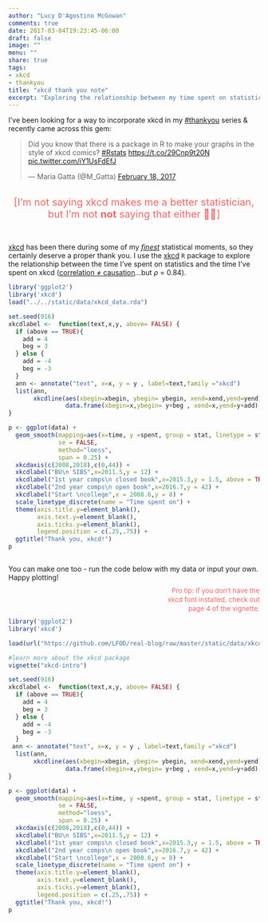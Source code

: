 ```yaml
---
author: "Lucy D'Agostino McGowan"
comments: true
date: 2017-03-04T19:23:45-06:00
draft: false
image: ""
menu: ""
share: true
tags:
- xkcd
- thankyou
title: "xkcd thank you note"
excerpt: "Exploring the relationship between my time spent on statistics & my time spent on xkcd."
---
```




I've been looking for a way to incorporate xkcd in my [#thankyou](http://livefreeordichotomize.com/tags/thankyou/) series & recently came across this gem:

<blockquote class="twitter-tweet" data-cards="hidden" data-lang="en"><p lang="en" dir="ltr">Did you know that there is a package in R to make your graphs in the style of xkcd comics? <a href="https://twitter.com/hashtag/Rstats?src=hash">#Rstats</a> <a href="https://t.co/29Cnp9t20N">https://t.co/29Cnp9t20N</a> <a href="https://t.co/iY1UsFdEfJ">pic.twitter.com/iY1UsFdEfJ</a></p>&mdash; Maria Gatta (@M_Gatta) <a href="https://twitter.com/M_Gatta/status/832952195784044545">February 18, 2017</a></blockquote> <script async src="//platform.twitter.com/widgets.js" charset="utf-8"></script>
<br>
<center><span style="color:#EB6864; font-size: 15pt">[I'm not saying xkcd makes me a better statistician, but I'm not <b>not</b> saying that either 💁🏻]</span>
</center>
<br>

[xkcd](http://xkcd.com) has been there during some of my [*finest*](http://livefreeordichotomize.com/2016/12/15/hill-for-the-data-scientist-an-xkcd-story/) statistical moments, so they certainly deserve a proper thank you. I use the [xkcd](https://cran.r-project.org/web/packages/xkcd/xkcd.pdf) `R` package to explore the relationship between the time I've spent on statistics and the time I've spent on xkcd ([correlation $\neq$ causation](https://xkcd.com/552/)...but $\rho$ = 0.84). 



```r
library('ggplot2')
library('xkcd')
load("../../static/data/xkcd_data.rda")
```


```r
set.seed(916)
xkcdlabel <-  function(text,x,y, above= FALSE) {
  if (above == TRUE){
    add = 4
    beg = 3
  } else {
    add = -4
    beg = -3
  }
  ann <- annotate("text", x=x, y = y , label=text,family ="xkcd")
  list(ann,
       xkcdline(aes(xbegin=xbegin, ybegin= ybegin, xend=xend,yend=yend),
                data.frame(xbegin=x,ybegin= y+beg , xend=x,yend=y+add), xjitteramount = 0.5))
}

p <- ggplot(data) + 
  geom_smooth(mapping=aes(x=time, y =spent, group = stat, linetype = stat), 
              se = FALSE,
              method="loess",
              span = 0.25) +
  xkcdaxis(c(2008,2018),c(0,44)) +
  xkcdlabel("BU\n SIBS",x=2011.5,y = 12) +
  xkcdlabel("1st year comps\n closed book",x=2015.3,y = 1.5, above = TRUE) +
  xkcdlabel("2nd year comps\n open book",x=2016.7,y = 42) +
  xkcdlabel("Start \ncollege",x = 2008.6,y = 8) +
  scale_linetype_discrete(name = "Time spent on") +
  theme(axis.title.y=element_blank(),
        axis.text.y=element_blank(),
        axis.ticks.y=element_blank(),
        legend.position = c(.25,.75)) +
  ggtitle("Thank you, xkcd!")
p



```


You can make one too - run the code below with my data or input your own. Happy plotting!


<p style = "text-align: right; color: #EB6864; font-size: 10pt; LINE-HEIGHT:9px;">Pro tip: if you don't have the <br>  
xkcd font installed, check out <br>  
page 4 of the vignette.  
</p>

```r
library('ggplot2')
library('xkcd')

load(url("https://github.com/LFOD/real-blog/raw/master/static/data/xkcd_data.rda"))

#learn more about the xkcd package
vignette("xkcd-intro")

```  


```r
set.seed(916)
xkcdlabel <-  function(text,x,y, above= FALSE) {
  if (above == TRUE){
    add = 4
    beg = 3
  } else {
    add = -4
    beg = -3
  }
 ann <- annotate("text", x=x, y = y , label=text,family ="xkcd")
  list(ann,
       xkcdline(aes(xbegin=xbegin, ybegin= ybegin, xend=xend,yend=yend),
                data.frame(xbegin=x,ybegin= y+beg , xend=x,yend=y+add), xjitteramount = 0.5))
}

p <- ggplot(data) + 
  geom_smooth(mapping=aes(x=time, y =spent, group = stat, linetype = stat), 
              se = FALSE,
              method="loess",
              span = 0.25) +
  xkcdaxis(c(2008,2018),c(0,44)) +
  xkcdlabel("BU\n SIBS",x=2011.5,y = 12) +
  xkcdlabel("1st year comps\n closed book",x=2015.3,y = 1.5, above = TRUE) +
  xkcdlabel("2nd year comps\n open book",x=2016.7,y = 42) +
  xkcdlabel("Start \ncollege",x = 2008.6,y = 8) +
  scale_linetype_discrete(name = "Time spent on") +
  theme(axis.title.y=element_blank(),
        axis.text.y=element_blank(),
        axis.ticks.y=element_blank(),
        legend.position = c(.25,.75)) +
  ggtitle("Thank you, xkcd!")
p



```